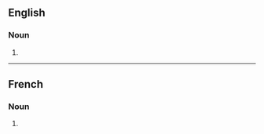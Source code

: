 ==English==

===Noun===
{{head|en|noun form}}

# {{plural of|en|acculturation}}

----

==French==

===Noun===
{{head|fr|noun plural form|g=f}}

# {{plural of|fr|acculturation}}